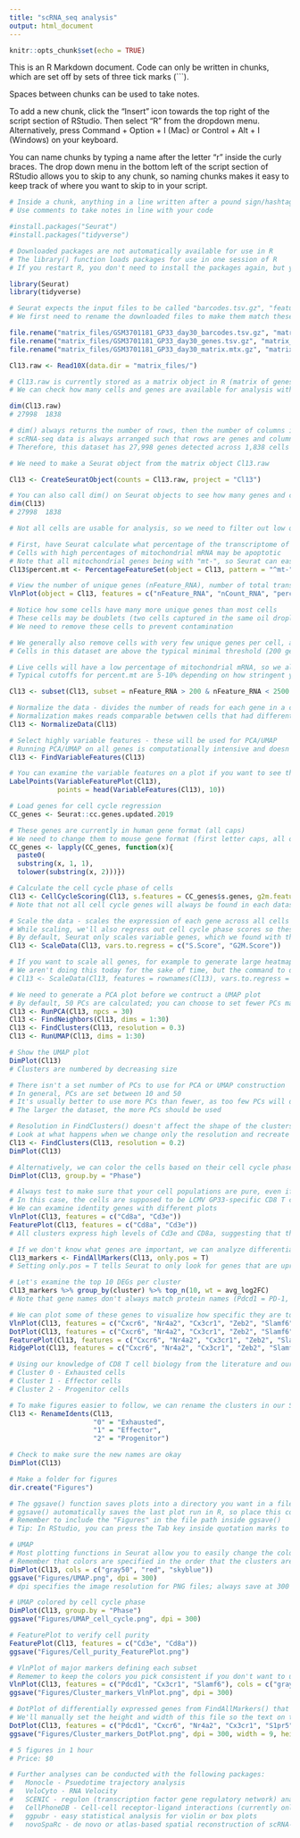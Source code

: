 ```yaml
---
title: "scRNA_seq analysis"
output: html_document
---
```


```r
knitr::opts_chunk$set(echo = TRUE)
```

This is an R Markdown document. Code can only be written in chunks, which are set off by sets of three tick marks (```).

Spaces between chunks can be used to take notes.

To add a new chunk, click the "Insert" icon towards the top right of the script section of RStudio. Then select "R" from the dropdown menu. Alternatively, press Command + Option + I (Mac) or Control + Alt + I (Windows) on your keyboard.

You can name chunks by typing a name after the letter "r" inside the curly braces. The drop down menu in the bottom left of the script section of RStudio allows you to skip to any chunk, so naming chunks makes it easy to keep track of where you want to skip to in your script.

```r
# Inside a chunk, anything in a line written after a pound sign/hashtag is a comment and will not be run as code
# Use comments to take notes in line with your code

#install.packages("Seurat")
#install.packages("tidyverse")
```

```r
# Downloaded packages are not automatically available for use in R
# The library() function loads packages for use in one session of R
# If you restart R, you don't need to install the packages again, but you do need to library() them

library(Seurat)
library(tidyverse)
```

```r
# Seurat expects the input files to be called "barcodes.tsv.gz", "features.tsv.gz", and "matrix.mtx.gz"
# We first need to rename the downloaded files to make them match these names exactly

file.rename("matrix_files/GSM3701181_GP33_day30_barcodes.tsv.gz", "matrix_files/barcodes.tsv.gz")
file.rename("matrix_files/GSM3701181_GP33_day30_genes.tsv.gz", "matrix_files/features.tsv.gz")
file.rename("matrix_files/GSM3701181_GP33_day30_matrix.mtx.gz", "matrix_files/matrix.mtx.gz")
```

```r
Cl13.raw <- Read10X(data.dir = "matrix_files/")

# Cl13.raw is currently stored as a matrix object in R (matrix of genes and cells)
# We can check how many cells and genes are available for analysis with the dim() function

dim(Cl13.raw)
# 27998  1838

# dim() always returns the number of rows, then the number of columns in a matrix or data frame
# scRNA-seq data is always arranged such that rows are genes and columns are cells
# Therefore, this dataset has 27,998 genes detected across 1,838 cells

# We need to make a Seurat object from the matrix object Cl13.raw

Cl13 <- CreateSeuratObject(counts = Cl13.raw, project = "Cl13")

# You can also call dim() on Seurat objects to see how many genes and cells are in your dataset
dim(Cl13)
# 27998  1838
```

```r
# Not all cells are usable for analysis, so we need to filter out low quality cells

# First, have Seurat calculate what percentage of the transcriptome of each cell comes from mitochondrial genes
# Cells with high percentages of mitochondrial mRNA may be apoptotic
# Note that all mitochondrial genes being with "mt-", so Seurat can easily find these genes
Cl13$percent.mt <- PercentageFeatureSet(object = Cl13, pattern = "^mt-")

# View the number of unique genes (nFeature_RNA), number of total transcripts (nCount_RNA), and percent of mitochondrial reads (percent.mt) for each cell
VlnPlot(object = Cl13, features = c("nFeature_RNA", "nCount_RNA", "percent.mt"))

# Notice how some cells have many more unique genes than most cells
# These cells may be doublets (two cells captured in the same oil droplet and labeled with the same barcode sequence)
# We need to remove these cells to prevent contamination

# We generally also remove cells with very few unique genes per cell, as these cells will not provide much information and may decrease the quality of the analysis
# Cells in this dataset are above the typical minimal threshold (200 genes per cell)

# Live cells will have a low percentage of mitochondrial mRNA, so we also use this metric to filter cells
# Typical cutoffs for percent.mt are 5-10% depending on how stringent you want your quality control to be and how many cells you can afford to filter out

Cl13 <- subset(Cl13, subset = nFeature_RNA > 200 & nFeature_RNA < 2500 & percent.mt < 10)
```

```r
# Normalize the data - divides the number of reads for each gene in a cell by the total number of reads in that cell
# Normalization makes reads comparable betwwen cells that had different read depth during sequencing
Cl13 <- NormalizeData(Cl13)

# Select highly variable features - these will be used for PCA/UMAP
# Running PCA/UMAP on all genes is computationally intensive and doesn't really improve results
Cl13 <- FindVariableFeatures(Cl13)

# You can examine the variable features on a plot if you want to see them
LabelPoints(VariableFeaturePlot(Cl13),
            points = head(VariableFeatures(Cl13), 10))
```

```r
# Load genes for cell cycle regression
CC_genes <- Seurat::cc.genes.updated.2019

# These genes are currently in human gene format (all caps)
# We need to change them to mouse gene format (first letter caps, all other letters lowercase)
CC_genes <- lapply(CC_genes, function(x){
  paste0(
  substring(x, 1, 1),
  tolower(substring(x, 2)))})

# Calculate the cell cycle phase of cells
Cl13 <- CellCycleScoring(Cl13, s.features = CC_genes$s.genes, g2m.features = CC_genes$g2m.genes)
# Note that not all cell cycle genes will always be found in each dataset

# Scale the data - scales the expression of each gene across all cells to a range centered at 0 (usually -2 to +2)
# While scaling, we'll also regress out cell cycle phase scores so these don't impact data scaling
# By default, Seurat only scales variable genes, which we found with the FindVariableFeatures() function earlier
Cl13 <- ScaleData(Cl13, vars.to.regress = c("S.Score", "G2M.Score"))

# If you want to scale all genes, for example to generate large heatmaps later, you need to specify this
# We aren't doing this today for the sake of time, but the command to do so is below
# Cl13 <- ScaleData(Cl13, features = rownames(Cl13), vars.to.regress = c("S.Score", "G2M.Score"))
```

```r
# We need to generate a PCA plot before we contruct a UMAP plot
# By default, 50 PCs are calculated; you can choose to set fewer PCs manually
Cl13 <- RunPCA(Cl13, npcs = 30)
Cl13 <- FindNeighbors(Cl13, dims = 1:30)
Cl13 <- FindClusters(Cl13, resolution = 0.3)
Cl13 <- RunUMAP(Cl13, dims = 1:30)

# Show the UMAP plot
DimPlot(Cl13)
# Clusters are numbered by decreasing size

# There isn't a set number of PCs to use for PCA or UMAP construction
# In general, PCs are set between 10 and 50
# It's usually better to use more PCs than fewer, as too few PCs will drastically alter the data whereas extra PCs will hardly change the overall structure of the data
# The larger the dataset, the more PCs should be used

# Resolution in FindClusters() doesn't affect the shape of the clusters but does affect the coloring (cluster assignment) of cells
# Look at what happens when we change only the resolution and recreate the UMAP plot
Cl13 <- FindClusters(Cl13, resolution = 0.2)
DimPlot(Cl13)

# Alternatively, we can color the cells based on their cell cycle phase instead of their cluster identity
DimPlot(Cl13, group.by = "Phase")
```

```r
# Always test to make sure that your cell populations are pure, even if you sequenced FACS-sorted cells (sorting is never perfect)
# In this case, the cells are supposed to be LCMV GP33-specific CD8 T cells
# We can examine identity genes with different plots
VlnPlot(Cl13, features = c("Cd8a", "Cd3e"))
FeaturePlot(Cl13, features = c("Cd8a", "Cd3e"))
# All clusters express high levels of Cd3e and CD8a, suggesting that these cells are CD8 T cells
```

```r
# If we don't know what genes are important, we can analyze differentially expressed genes (DEGs) in each cluster
Cl13_markers <- FindAllMarkers(Cl13, only.pos = T)
# Setting only.pos = T tells Seurat to only look for genes that are upregulated in each cluster

# Let's examine the top 10 DEGs per cluster
Cl13_markers %>% group_by(cluster) %>% top_n(10, wt = avg_log2FC)
# Note that gene names don't always match protein names (Pdcd1 = PD-1, Slamf6 = Ly108)

# We can plot some of these genes to visualize how specific they are to each cluster
VlnPlot(Cl13, features = c("Cxcr6", "Nr4a2", "Cx3cr1", "Zeb2", "Slamf6", "Il7r"))
DotPlot(Cl13, features = c("Cxcr6", "Nr4a2", "Cx3cr1", "Zeb2", "Slamf6", "Il7r"))
FeaturePlot(Cl13, features = c("Cxcr6", "Nr4a2", "Cx3cr1", "Zeb2", "Slamf6", "Il7r"))
RidgePlot(Cl13, features = c("Cxcr6", "Nr4a2", "Cx3cr1", "Zeb2", "Slamf6", "Il7r"))

# Using our knowledge of CD8 T cell biology from the literature and our own experiments, we can determine cluster identities:
# Cluster 0 - Exhausted cells
# Cluster 1 - Effector cells
# Cluster 2 - Progenitor cells
```

```r
# To make figures easier to follow, we can rename the clusters in our Seurat object
Cl13 <- RenameIdents(Cl13,
                     "0" = "Exhausted",
                     "1" = "Effector",
                     "2" = "Progenitor")

# Check to make sure the new names are okay
DimPlot(Cl13)
```

```r
# Make a folder for figures
dir.create("Figures")

# The ggsave() function saves plots into a directory you want in a file format you specify
# ggsave() automatically saves the last plot run in R, so place this command directly after the plot you want to save and run them together
# Remember to include the "Figures" in the file path inside ggsave()
# Tip: In RStudio, you can press the Tab key inside quotation marks to automatically list and select file paths

# UMAP
# Most plotting functions in Seurat allow you to easily change the colors of the clusters as well
# Remember that colors are specified in the order that the clusters are listed (by default, clusters are arranged in alphabetical order)
DimPlot(Cl13, cols = c("gray50", "red", "skyblue"))
ggsave("Figures/UMAP.png", dpi = 300)
# dpi specifies the image resolution for PNG files; always save at 300 dpi (the default is 72 dpi, which is lower resolution and not acceptable for publications)

# UMAP colored by cell cycle phase
DimPlot(Cl13, group.by = "Phase")
ggsave("Figures/UMAP_cell_cycle.png", dpi = 300)

# FeaturePlot to verify cell purity
FeaturePlot(Cl13, features = c("Cd3e", "Cd8a"))
ggsave("Figures/Cell_purity_FeaturePlot.png")

# VlnPlot of major markers defining each subset
# Rememer to keep the colors you pick consistent if you don't want to use the default colors
VlnPlot(Cl13, features = c("Pdcd1", "Cx3cr1", "Slamf6"), cols = c("gray50", "red", "skyblue"))
ggsave("Figures/Cluster_markers_VlnPlot.png", dpi = 300)

# DotPlot of differentially expressed genes from FindAllMarkers() that may be of interest
# We'll manually set the height and width of this file so the text on the x-axis fits properly
DotPlot(Cl13, features = c("Pdcd1", "Cxcr6", "Nr4a2", "Cx3cr1", "S1pr5", "Tbx21", "Slamf6", "Il7r", "Tcf7"))
ggsave("Figures/Cluster_markers_DotPlot.png", dpi = 300, width = 9, height = 5)

# 5 figures in 1 hour
# Price: $0

# Further analyses can be conducted with the following packages:
#   Monocle - Psuedotime trajectory analysis
#   VeloCyto - RNA Velocity
#   SCENIC - regulon (transcription factor gene regulatory network) analysis
#   CellPhoneDB - Cell-cell receptor-ligand interactions (currently only available as a Python package)
#   ggpubr - easy statistical analysis for violin or box plots
#   novoSpaRc - de novo or atlas-based spatial reconstruction of scRNA-seq data (currently only available as a Python package)
```


